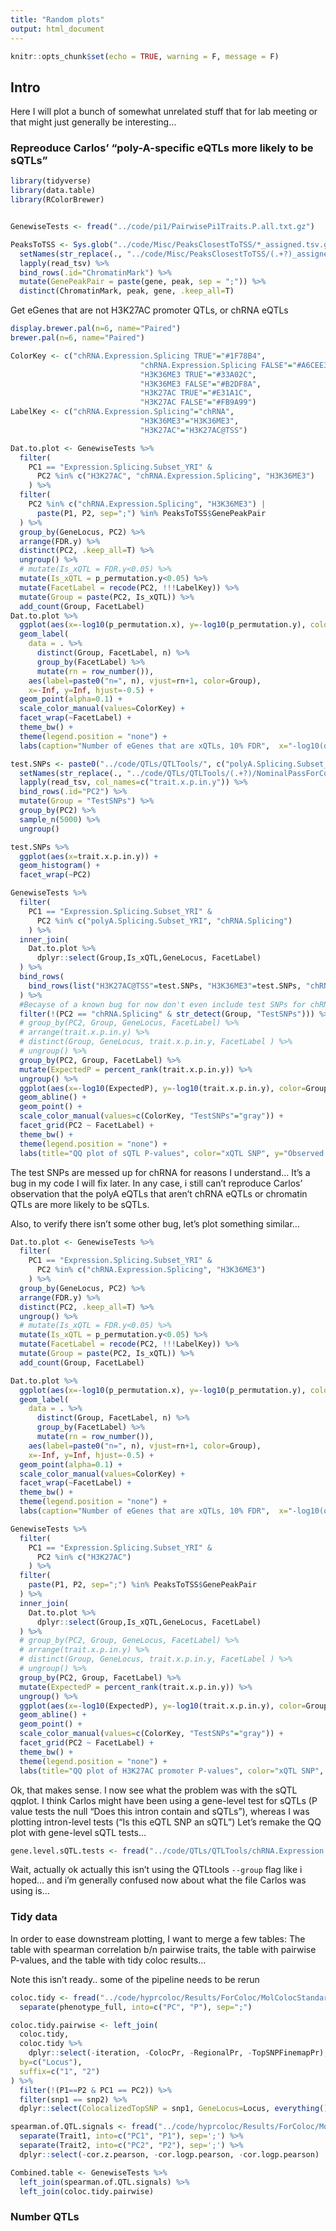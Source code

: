 ```yaml
---
title: "Random plots"
output: html_document
---
```


```r
knitr::opts_chunk$set(echo = TRUE, warning = F, message = F)
```

## Intro

Here I will plot a bunch of somewhat unrelated stuff that for lab meeting or that might just generally be interesting...

### Repreoduce Carlos' "poly-A-specific eQTLs more likely to be sQTLs"

```r
library(tidyverse)
library(data.table)
library(RColorBrewer)


GenewiseTests <- fread("../code/pi1/PairwisePi1Traits.P.all.txt.gz")

PeaksToTSS <- Sys.glob("../code/Misc/PeaksClosestToTSS/*_assigned.tsv.gz") %>%
  setNames(str_replace(., "../code/Misc/PeaksClosestToTSS/(.+?)_assigned.tsv.gz", "\\1")) %>%
  lapply(read_tsv) %>%
  bind_rows(.id="ChromatinMark") %>%
  mutate(GenePeakPair = paste(gene, peak, sep = ";")) %>%
  distinct(ChromatinMark, peak, gene, .keep_all=T)

```

Get eGenes that are not H3K27AC promoter QTLs, or chRNA eQTLs

```r

display.brewer.pal(n=6, name="Paired")
brewer.pal(n=6, name="Paired")

ColorKey <- c("chRNA.Expression.Splicing TRUE"="#1F78B4",
                             "chRNA.Expression.Splicing FALSE"="#A6CEE3",
                             "H3K36ME3 TRUE"="#33A02C",
                             "H3K36ME3 FALSE"="#B2DF8A",
                             "H3K27AC TRUE"="#E31A1C",
                             "H3K27AC FALSE"="#FB9A99")
LabelKey <- c("chRNA.Expression.Splicing"="chRNA",
                             "H3K36ME3"="H3K36ME3",
                             "H3K27AC"="H3K27AC@TSS")

Dat.to.plot <- GenewiseTests %>%
  filter(
    PC1 == "Expression.Splicing.Subset_YRI" &
      PC2 %in% c("H3K27AC", "chRNA.Expression.Splicing", "H3K36ME3")
    ) %>%
  filter(
    PC2 %in% c("chRNA.Expression.Splicing", "H3K36ME3") |
      paste(P1, P2, sep=";") %in% PeaksToTSS$GenePeakPair
  ) %>%
  group_by(GeneLocus, PC2) %>%
  arrange(FDR.y) %>%
  distinct(PC2, .keep_all=T) %>%
  ungroup() %>%
  # mutate(Is_xQTL = FDR.y<0.05) %>%
  mutate(Is_xQTL = p_permutation.y<0.05) %>%
  mutate(FacetLabel = recode(PC2, !!!LabelKey)) %>%
  mutate(Group = paste(PC2, Is_xQTL)) %>%
  add_count(Group, FacetLabel)
Dat.to.plot %>%
  ggplot(aes(x=-log10(p_permutation.x), y=-log10(p_permutation.y), color=Group)) +
  geom_label(
    data = . %>%
      distinct(Group, FacetLabel, n) %>%
      group_by(FacetLabel) %>%
      mutate(rn = row_number()),
    aes(label=paste0("n=", n), vjust=rn+1, color=Group),
    x=-Inf, y=Inf, hjust=-0.5) +
  geom_point(alpha=0.1) +
  scale_color_manual(values=ColorKey) +
  facet_wrap(~FacetLabel) +
  theme_bw() +
  theme(legend.position = "none") +
  labs(caption="Number of eGenes that are xQTLs, 10% FDR",  x="-log10(q) (eQTL)", y="-log10(q) (xQTL)")

test.SNPs <- paste0("../code/QTLs/QTLTools/", c("polyA.Splicing.Subset_YRI", "chRNA.Splicing"), "/NominalPassForColoc.RandomSamplePvals.txt.gz") %>%
  setNames(str_replace(., "../code/QTLs/QTLTools/(.+?)/NominalPassForColoc.RandomSamplePvals.txt.gz", "\\1")) %>%
  lapply(read_tsv, col_names=c("trait.x.p.in.y")) %>%
  bind_rows(.id="PC2") %>%
  mutate(Group = "TestSNPs") %>%
  group_by(PC2) %>%
  sample_n(5000) %>%
  ungroup()

test.SNPs %>%
  ggplot(aes(x=trait.x.p.in.y)) +
  geom_histogram() +
  facet_wrap(~PC2)

GenewiseTests %>%
  filter(
    PC1 == "Expression.Splicing.Subset_YRI" &
      PC2 %in% c("polyA.Splicing.Subset_YRI", "chRNA.Splicing")
    ) %>%
  inner_join(
    Dat.to.plot %>%
      dplyr::select(Group,Is_xQTL,GeneLocus, FacetLabel)
  ) %>%
  bind_rows(
    bind_rows(list("H3K27AC@TSS"=test.SNPs, "H3K36ME3"=test.SNPs, "chRNA"=test.SNPs), .id="FacetLabel")
  ) %>%
  #Becayse of a known bug for now don't even include test SNPs for chRNA
  filter(!(PC2 == "chRNA.Splicing" & str_detect(Group, "TestSNPs"))) %>%
  # group_by(PC2, Group, GeneLocus, FacetLabel) %>%
  # arrange(trait.x.p.in.y) %>%
  # distinct(Group, GeneLocus, trait.x.p.in.y, FacetLabel ) %>%
  # ungroup() %>%
  group_by(PC2, Group, FacetLabel) %>%
  mutate(ExpectedP = percent_rank(trait.x.p.in.y)) %>%
  ungroup() %>%
  ggplot(aes(x=-log10(ExpectedP), y=-log10(trait.x.p.in.y), color=Group)) +
  geom_abline() +
  geom_point() +
  scale_color_manual(values=c(ColorKey, "TestSNPs"="gray")) +
  facet_grid(PC2 ~ FacetLabel) +
  theme_bw() +
  theme(legend.position = "none") +
  labs(title="QQ plot of sQTL P-values", color="xQTL SNP", y="Observed -log10(P)", x="Theoretical -log10(P)", caption=str_wrap("", 30))

```
The test SNPs are messed up for chRNA for reasons I understand... It's a bug in my code I will fix later. In any case, i still can't reproduce Carlos' observation that the polyA eQTLs that aren't chRNA eQTLs or chromatin QTLs are more likely to be sQTLs.

Also, to verify there isn't some other bug, let's plot something similar...

```r
Dat.to.plot <- GenewiseTests %>%
  filter(
    PC1 == "Expression.Splicing.Subset_YRI" &
      PC2 %in% c("chRNA.Expression.Splicing", "H3K36ME3")
    ) %>%
  group_by(GeneLocus, PC2) %>%
  arrange(FDR.y) %>%
  distinct(PC2, .keep_all=T) %>%
  ungroup() %>%
  # mutate(Is_xQTL = FDR.y<0.05) %>%
  mutate(Is_xQTL = p_permutation.y<0.05) %>%
  mutate(FacetLabel = recode(PC2, !!!LabelKey)) %>%
  mutate(Group = paste(PC2, Is_xQTL)) %>%
  add_count(Group, FacetLabel)

Dat.to.plot %>%
  ggplot(aes(x=-log10(p_permutation.x), y=-log10(p_permutation.y), color=Group)) +
  geom_label(
    data = . %>%
      distinct(Group, FacetLabel, n) %>%
      group_by(FacetLabel) %>%
      mutate(rn = row_number()),
    aes(label=paste0("n=", n), vjust=rn+1, color=Group),
    x=-Inf, y=Inf, hjust=-0.5) +
  geom_point(alpha=0.1) +
  scale_color_manual(values=ColorKey) +
  facet_wrap(~FacetLabel) +
  theme_bw() +
  theme(legend.position = "none") +
  labs(caption="Number of eGenes that are xQTLs, 10% FDR",  x="-log10(q) (eQTL)", y="-log10(q) (xQTL)")

GenewiseTests %>%
  filter(
    PC1 == "Expression.Splicing.Subset_YRI" &
      PC2 %in% c("H3K27AC")
    ) %>%
  filter(
    paste(P1, P2, sep=";") %in% PeaksToTSS$GenePeakPair
  ) %>%
  inner_join(
    Dat.to.plot %>%
      dplyr::select(Group,Is_xQTL,GeneLocus, FacetLabel)
  ) %>%
  # group_by(PC2, Group, GeneLocus, FacetLabel) %>%
  # arrange(trait.x.p.in.y) %>%
  # distinct(Group, GeneLocus, trait.x.p.in.y, FacetLabel ) %>%
  # ungroup() %>%
  group_by(PC2, Group, FacetLabel) %>%
  mutate(ExpectedP = percent_rank(trait.x.p.in.y)) %>%
  ungroup() %>%
  ggplot(aes(x=-log10(ExpectedP), y=-log10(trait.x.p.in.y), color=Group)) +
  geom_abline() +
  geom_point() +
  scale_color_manual(values=c(ColorKey, "TestSNPs"="gray")) +
  facet_grid(PC2 ~ FacetLabel) +
  theme_bw() +
  theme(legend.position = "none") +
  labs(title="QQ plot of H3K27AC promoter P-values", color="xQTL SNP", y="Observed -log10(P)", x="Theoretical -log10(P)", caption=str_wrap("All points are eQTLs SNPs in the YRI subset. Darker points are also a QTL for the facet title, lighter points are not", 60))
```


Ok, that makes sense. I now see what the problem was with the sQTL qqplot. I think Carlos might have been using a gene-level test for sQTLs (P value tests the null "Does this intron contain and sQTLs"), whereas I was plotting intron-level tests ("Is this eQTL SNP an sQTL") Let's remake the QQ plot with gene-level sQTL tests...

```r
gene.level.sQTL.tests <- fread("../code/QTLs/QTLTools/chRNA.Expression.Splicing/PermutationPassForColoc.txt.gz")
```

Wait, actually ok actually this isn't using the QTLtools `--group` flag like i hoped... and i'm generally confused now about what the file Carlos was using is...

### Tidy data

In order to ease downstream plotting, I want to merge a few tables: The table with spearman correlation b/n pairwise traits, the table with pairwise P-values, and the table with tidy coloc results...

Note this isn't ready.. some of the pipeline needs to be rerun

```r
coloc.tidy <- fread("../code/hyprcoloc/Results/ForColoc/MolColocStandard/tidy_results_OnlyColocalized.txt.gz") %>%
  separate(phenotype_full, into=c("PC", "P"), sep=";")

coloc.tidy.pairwise <- left_join(
  coloc.tidy,
  coloc.tidy %>%
    dplyr::select(-iteration, -ColocPr, -RegionalPr, -TopSNPFinemapPr),
  by=c("Locus"),
  suffix=c("1", "2")
) %>%
  filter(!(P1==P2 & PC1 == PC2)) %>%
  filter(snp1 == snp2) %>%
  dplyr::select(ColocalizedTopSNP = snp1, GeneLocus=Locus, everything(), -snp2)

spearman.of.QTL.signals <- fread("../code/hyprcoloc/Results/ForColoc/MolColocStandard/pairwisecor.txt.gz") %>%
  separate(Trait1, into=c("PC1", "P1"), sep=';') %>%
  separate(Trait2, into=c("PC2", "P2"), sep=';') %>%
  dplyr::select(-cor.z.pearson, -cor.logp.pearson, -cor.logp.pearson)

Combined.table <- GenewiseTests %>%
  left_join(spearman.of.QTL.signals) %>%
  left_join(coloc.tidy.pairwise)


```

### Number QTLs

